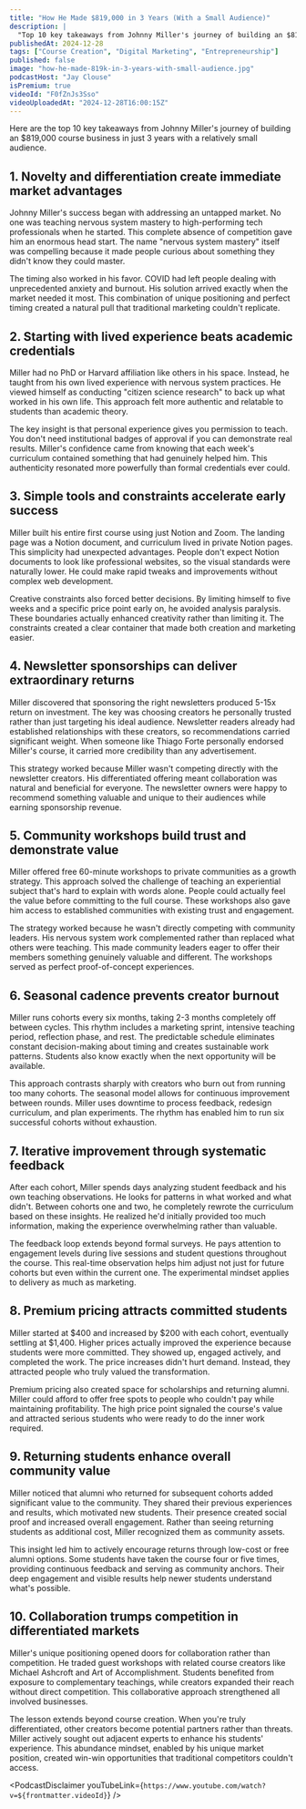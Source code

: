 ```yaml
---
title: "How He Made $819,000 in 3 Years (With a Small Audience)"
description: |
  "Top 10 key takeaways from Johnny Miller's journey of building an $819,000 course business in just 3 years with a relatively small audience."
publishedAt: 2024-12-28
tags: ["Course Creation", "Digital Marketing", "Entrepreneurship"]
published: false
image: "how-he-made-819k-in-3-years-with-small-audience.jpg"
podcastHost: "Jay Clouse"
isPremium: true
videoId: "F0fZnJs3Sso"
videoUploadedAt: "2024-12-28T16:00:15Z"
---
```



<PodcastSummaryPageLayout frontmatter={frontmatter}>
Here are the top 10 key takeaways from Johnny Miller's journey of building an $819,000 course business in just 3 years with a relatively small audience.

## 1. Novelty and differentiation create immediate market advantages

Johnny Miller's success began with addressing an untapped market. No one was teaching nervous system mastery to high-performing tech professionals when he started. This complete absence of competition gave him an enormous head start. The name "nervous system mastery" itself was compelling because it made people curious about something they didn't know they could master.

The timing also worked in his favor. COVID had left people dealing with unprecedented anxiety and burnout. His solution arrived exactly when the market needed it most. This combination of unique positioning and perfect timing created a natural pull that traditional marketing couldn't replicate.

## 2. Starting with lived experience beats academic credentials

Miller had no PhD or Harvard affiliation like others in his space. Instead, he taught from his own lived experience with nervous system practices. He viewed himself as conducting "citizen science research" to back up what worked in his own life. This approach felt more authentic and relatable to students than academic theory.

The key insight is that personal experience gives you permission to teach. You don't need institutional badges of approval if you can demonstrate real results. Miller's confidence came from knowing that each week's curriculum contained something that had genuinely helped him. This authenticity resonated more powerfully than formal credentials ever could.

## 3. Simple tools and constraints accelerate early success

Miller built his entire first course using just Notion and Zoom. The landing page was a Notion document, and curriculum lived in private Notion pages. This simplicity had unexpected advantages. People don't expect Notion documents to look like professional websites, so the visual standards were naturally lower. He could make rapid tweaks and improvements without complex web development.

Creative constraints also forced better decisions. By limiting himself to five weeks and a specific price point early on, he avoided analysis paralysis. These boundaries actually enhanced creativity rather than limiting it. The constraints created a clear container that made both creation and marketing easier.

## 4. Newsletter sponsorships can deliver extraordinary returns

Miller discovered that sponsoring the right newsletters produced 5-15x return on investment. The key was choosing creators he personally trusted rather than just targeting his ideal audience. Newsletter readers already had established relationships with these creators, so recommendations carried significant weight. When someone like Thiago Forte personally endorsed Miller's course, it carried more credibility than any advertisement.

This strategy worked because Miller wasn't competing directly with the newsletter creators. His differentiated offering meant collaboration was natural and beneficial for everyone. The newsletter owners were happy to recommend something valuable and unique to their audiences while earning sponsorship revenue.

## 5. Community workshops build trust and demonstrate value

Miller offered free 60-minute workshops to private communities as a growth strategy. This approach solved the challenge of teaching an experiential subject that's hard to explain with words alone. People could actually feel the value before committing to the full course. These workshops also gave him access to established communities with existing trust and engagement.

The strategy worked because he wasn't directly competing with community leaders. His nervous system work complemented rather than replaced what others were teaching. This made community leaders eager to offer their members something genuinely valuable and different. The workshops served as perfect proof-of-concept experiences.

## 6. Seasonal cadence prevents creator burnout

Miller runs cohorts every six months, taking 2-3 months completely off between cycles. This rhythm includes a marketing sprint, intensive teaching period, reflection phase, and rest. The predictable schedule eliminates constant decision-making about timing and creates sustainable work patterns. Students also know exactly when the next opportunity will be available.

This approach contrasts sharply with creators who burn out from running too many cohorts. The seasonal model allows for continuous improvement between rounds. Miller uses downtime to process feedback, redesign curriculum, and plan experiments. The rhythm has enabled him to run six successful cohorts without exhaustion.

## 7. Iterative improvement through systematic feedback

After each cohort, Miller spends days analyzing student feedback and his own teaching observations. He looks for patterns in what worked and what didn't. Between cohorts one and two, he completely rewrote the curriculum based on these insights. He realized he'd initially provided too much information, making the experience overwhelming rather than valuable.

The feedback loop extends beyond formal surveys. He pays attention to engagement levels during live sessions and student questions throughout the course. This real-time observation helps him adjust not just for future cohorts but even within the current one. The experimental mindset applies to delivery as much as marketing.

## 8. Premium pricing attracts committed students

Miller started at $400 and increased by $200 with each cohort, eventually settling at $1,400. Higher prices actually improved the experience because students were more committed. They showed up, engaged actively, and completed the work. The price increases didn't hurt demand. Instead, they attracted people who truly valued the transformation.

Premium pricing also created space for scholarships and returning alumni. Miller could afford to offer free spots to people who couldn't pay while maintaining profitability. The high price point signaled the course's value and attracted serious students who were ready to do the inner work required.

## 9. Returning students enhance overall community value

Miller noticed that alumni who returned for subsequent cohorts added significant value to the community. They shared their previous experiences and results, which motivated new students. Their presence created social proof and increased overall engagement. Rather than seeing returning students as additional cost, Miller recognized them as community assets.

This insight led him to actively encourage returns through low-cost or free alumni options. Some students have taken the course four or five times, providing continuous feedback and serving as community anchors. Their deep engagement and visible results help newer students understand what's possible.

## 10. Collaboration trumps competition in differentiated markets

Miller's unique positioning opened doors for collaboration rather than competition. He traded guest workshops with related course creators like Michael Ashcroft and Art of Accomplishment. Students benefited from exposure to complementary teachings, while creators expanded their reach without direct competition. This collaborative approach strengthened all involved businesses.

The lesson extends beyond course creation. When you're truly differentiated, other creators become potential partners rather than threats. Miller actively sought out adjacent experts to enhance his students' experience. This abundance mindset, enabled by his unique market position, created win-win opportunities that traditional competitors couldn't access.

<PodcastDisclaimer
  youTubeLink={`https://www.youtube.com/watch?v=${frontmatter.videoId}`}
/>

</PodcastSummaryPageLayout>
